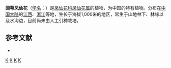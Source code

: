 {{Speciesbox 
| genus = Impatiens
| species = platysepala
| authority = [[陈艺林|Y. L. Chen]]
}}

'''阔萼凤仙花'''（[[学名|学名]]：{{lang|la|''Impatiens platysepala''}}）是[[凤仙花科|凤仙花科]][[凤仙花属|凤仙花属]]的植物，为中国的特有植物。分布在[[中国大陆|中国大陆]]的[[江西|江西]]、[[浙江|浙江]]等地，生长于海拔1,000米的地区，常生于山地林下、林缘以及水沟边，目前尚未由人工引种栽培。

== 参考文献 ==
<div class="references-small">
* {{cite web| url =http://www.bioinfo.cn/db05/KmzwSpecies.php?action=view&id=1722| title =阔萼凤仙花| work =《中国高等植物数据库全库》| publisher =中国科学院微生物研究所| author =昆明植物研究所| accessdate =2009-02-22| deadurl =yes| archiveurl =https://web.archive.org/web/20160305053902/http://www.bioinfo.cn/db05/KmzwSpecies.php?action=view&id=1722| archivedate =2016-03-05}}
</div>
{{Taxonbar|from=Q15225650}}

[[Category:凤仙花属|K]]
[[Category:中國特有植物|K]]
[[Category:江西植物|K]]
[[Category:浙江植物|K]]
